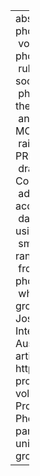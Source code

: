 ---
abstract: "In this paper, I investigate to what degree phonetic uniformity in diachronic\
  \ vowels shifts can be accounted for in terms of a shared phonetic implementation\
  \ rule of phonological features [6, 10], versus a shared social evaluation of the\
  \ phonetic realizations [19]. I take a particular focus on the parallel fronting\
  \ and subsequent retraction of the GOOSE, GOAT and MOUTH vowels, as well as the\
  \ raising of the preconsonantal FACE and pre-voiceless PRICE vowels in Philadelphia,\
  \ drawing data from the Philadelphia Neighborhood Corpus [15]. Using generalized\
  \ additive models [21] I \uFB01t models for these vowels accounting for gender,\
  \ date of birth, educational attainment, and vowel duration using tensor product\
  \ smooths. Looking at the correlation of the byspeaker random intercepts, back vowel\
  \ fronting appears to be highly correlated, thus likely phonologically grounded,\
  \ while FACE and PRICE raising is not, thus likely socially grounded."
author:
- name:
    family: Fruehwald
    given: Josef
citation:
  container-title: Proceedings of the 19th International Congress of Phonetic Sciences,
    Melbourne, Australia 2019
  issue: ''
  issued: '2019'
  page: '5'
  type: article-journal
  url: https://www.internationalphoneticassociation.org/icphs-proceedings/ICPhS2019/papers/ICPhS_730.pdf
  volume: ''
date: '2019'
date-format: YYYY
description: Proceedings of the 19th International Congress of Phonetic Sciences,
  Melbourne, Australia 2019
doi: ''
params:
  key: URYFVWHE
  notes: ''
title: Is phonetic target uniformity phonologically, or sociolinguistically grounded?

---